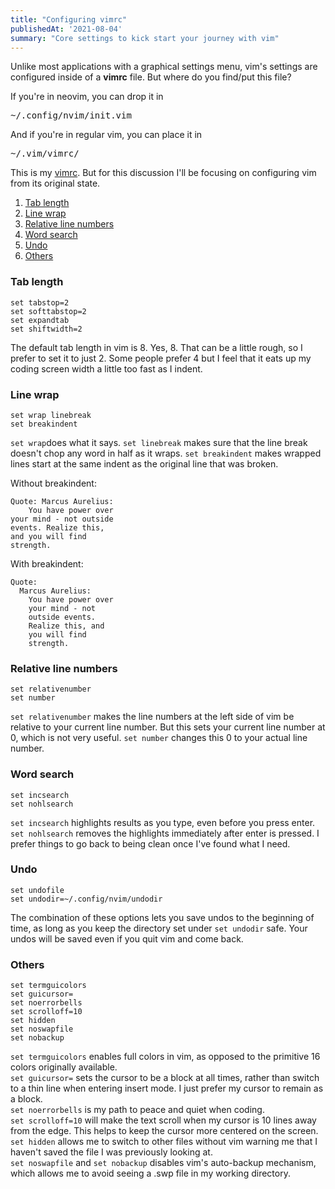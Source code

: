 ```yaml
---
title: "Configuring vimrc"
publishedAt: '2021-08-04'
summary: "Core settings to kick start your journey with vim"
---
```


Unlike most applications with a graphical settings menu, vim's settings are configured inside of a **vimrc** file. But where do you find/put this file?

If you're in neovim, you can drop it in <pre>~/.config/nvim/init.vim</pre>
And if you're in regular vim, you can place it in <pre>~/.vim/vimrc/</pre>

This is my [vimrc](https://github.com/nguyenvukhang/neovim/blob/master/init.vim). But for this discussion I'll be focusing on configuring vim from its original state.

1. [Tab length](#tab-length)
2. [Line wrap](#line-wrap)
3. [Relative line numbers](#relative-line-numbers)
4. [Word search](#word-search)
5. [Undo](#undo)
6. [Others](#others)


### Tab length
```
set tabstop=2
set softtabstop=2
set expandtab
set shiftwidth=2
```
The default tab length in vim is 8. Yes, 8. That can be a little rough, so I prefer to set it to just 2. Some people prefer 4 but I feel that it eats up my coding screen width a little too fast as I indent.


### Line wrap
```
set wrap linebreak
set breakindent
```

`set wrap`does what it says. `set linebreak` makes sure that the line break doesn't chop any word in half as it wraps. `set breakindent` makes wrapped lines start at the same indent as the original line that was broken.

Without breakindent:
```
Quote: Marcus Aurelius:
    You have power over
your mind - not outside
events. Realize this,
and you will find
strength.
```

With breakindent:
```
Quote:
  Marcus Aurelius:
    You have power over
    your mind - not
    outside events.
    Realize this, and
    you will find
    strength.
```

### Relative line numbers
```
set relativenumber
set number
```

`set relativenumber` makes the line numbers at the left side of vim be relative to your current line number. But this sets your current line number at 0, which is not very useful. `set number` changes this 0 to your actual line number.


### Word search
```
set incsearch
set nohlsearch
```

`set incsearch` highlights results as you type, even before you press enter. `set nohlsearch` removes the highlights immediately after enter is pressed. I prefer things to go back to being clean once I've found what I need.

### Undo
```
set undofile
set undodir=~/.config/nvim/undodir
```

The combination of these options lets you save undos to the beginning of time, as long as you keep the directory set under `set undodir` safe. Your undos will be saved even if you quit vim and come back.

### Others
```
set termguicolors
set guicursor=
set noerrorbells
set scrolloff=10
set hidden
set noswapfile
set nobackup
```

`set termguicolors` enables full colors in vim, as opposed to the primitive 16 colors originally available.  
`set guicursor=` sets the cursor to be a block at all times, rather than switch to a thin line when entering insert mode. I just prefer my cursor to remain as a block.  
`set noerrorbells` is my path to peace and quiet when coding.  
`set scrolloff=10` will make the text scroll when my cursor is 10 lines away from the edge. This helps to keep the cursor more centered on the screen.  
`set hidden` allows me to switch to other files without vim warning me that I haven't saved the file I was previously looking at.  
`set noswapfile` and `set nobackup` disables vim's auto-backup mechanism, which allows me to avoid seeing a .swp file in my working directory.
